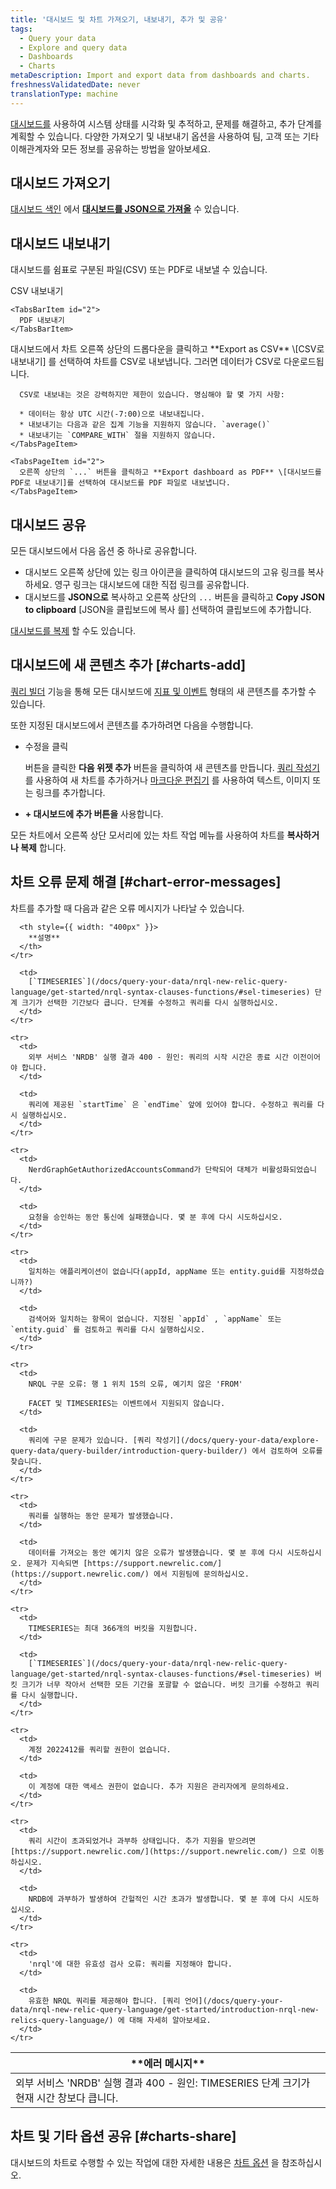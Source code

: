 ```yaml
---
title: '대시보드 및 차트 가져오기, 내보내기, 추가 및 공유'
tags:
  - Query your data
  - Explore and query data
  - Dashboards
  - Charts
metaDescription: Import and export data from dashboards and charts.
freshnessValidatedDate: never
translationType: machine
---
```


[대시보드를](/docs/query-your-data/explore-query-data/dashboards/introduction-dashboards/) 사용하여 시스템 상태를 시각화 및 추적하고, 문제를 해결하고, 추가 단계를 계획할 수 있습니다. 다양한 가져오기 및 내보내기 옵션을 사용하여 팀, 고객 또는 기타 이해관계자와 모든 정보를 공유하는 방법을 알아보세요.

## 대시보드 가져오기

[대시보드 색인](/docs/query-your-data/explore-query-data/dashboards/introduction-dashboards/#get-started) 에서 **[대시보드를 JSON으로 가져올](/docs/query-your-data/explore-query-data/dashboards/introduction-dashboards/#dashboards-import)** 수 있습니다.

## 대시보드 내보내기

대시보드를 쉼표로 구분된 파일(CSV) 또는 PDF로 내보낼 수 있습니다.

<Tabs>
  <TabsBar>
    <TabsBarItem id="1">
      CSV 내보내기
    </TabsBarItem>

    <TabsBarItem id="2">
      PDF 내보내기
    </TabsBarItem>
  </TabsBar>

  <TabsPages>
    <TabsPageItem id="1">
      대시보드에서 차트 오른쪽 상단의 드롭다운을 클릭하고 **Export as CSV** \[CSV로 내보내기] 를 선택하여 차트를 CSV로 내보냅니다. 그러면 데이터가 CSV로 다운로드됩니다.

      CSV로 내보내는 것은 강력하지만 제한이 있습니다. 명심해야 할 몇 가지 사항:

      * 데이터는 항상 UTC 시간(-7:00)으로 내보내집니다.
      * 내보내기는 다음과 같은 집계 기능을 지원하지 않습니다. `average()`
      * 내보내기는 `COMPARE_WITH` 절을 지원하지 않습니다.
    </TabsPageItem>

    <TabsPageItem id="2">
      오른쪽 상단의 `...` 버튼을 클릭하고 **Export dashboard as PDF** \[대시보드를 PDF로 내보내기]를 선택하여 대시보드를 PDF 파일로 내보냅니다.
    </TabsPageItem>
  </TabsPages>
</Tabs>

## 대시보드 공유

모든 대시보드에서 다음 옵션 중 하나로 공유합니다.

* 대시보드 오른쪽 상단에 있는 링크 아이콘을 클릭하여 대시보드의 고유 링크를 복사하세요. 영구 링크는 대시보드에 대한 직접 링크를 공유합니다.
* 대시보드를 **JSON으로** 복사하고 오른쪽 상단의 `...` 버튼을 클릭하고 **Copy JSON to clipboard** \[JSON을 클립보드에 복사 를] 선택하여 클립보드에 추가합니다.

[대시보드를 복제](/docs/query-your-data/explore-query-data/dashboards/introduction-dashboards/#dashboards-clone) 할 수도 있습니다.

## 대시보드에 새 콘텐츠 추가 [#charts-add]

[쿼리 빌더](/docs/introduction-chart-builder) 기능을 통해 모든 대시보드에 [지표 및 이벤트](/docs/query-your-data/explore-query-data/data-explorer/introduction-data-explorer) 형태의 새 콘텐츠를 추가할 수 있습니다.

또한 지정된 대시보드에서 콘텐츠를 추가하려면 다음을 수행합니다.

* 수정을 클릭

  <Icon name="fe-edit-2"/>

  버튼을 클릭한 **다음 위젯 추가** 버튼을 클릭하여 새 콘텐츠를 만듭니다. [쿼리 작성기](/docs/chart-builder/use-chart-builder/get-started/introduction-chart-builder) 를 사용하여 새 차트를 추가하거나 [마크다운 편집기](#markdown) 를 사용하여 텍스트, 이미지 또는 링크를 추가합니다.

* **+ 대시보드에 추가 버튼을** 사용합니다.

모든 차트에서 오른쪽 상단 모서리에 있는 차트 작업 메뉴를 사용하여 차트를 **복사하거나 복제** 합니다.

## 차트 오류 문제 해결 [#chart-error-messages]

차트를 추가할 때 다음과 같은 오류 메시지가 나타날 수 있습니다.

<table>
  <thead>
    <tr>
      <th style={{ width: "400px" }}>
        **에러 메시지**
      </th>

      <th style={{ width: "400px" }}>
        **설명**
      </th>
    </tr>
  </thead>

  <tbody>
    <tr>
      <td>
        외부 서비스 'NRDB' 실행 결과 400 - 원인: TIMESERIES 단계 크기가 현재 시간 창보다 큽니다.
      </td>

      <td>
        [`TIMESERIES`](/docs/query-your-data/nrql-new-relic-query-language/get-started/nrql-syntax-clauses-functions/#sel-timeseries) 단계 크기가 선택한 기간보다 큽니다. 단계를 수정하고 쿼리를 다시 실행하십시오.
      </td>
    </tr>

    <tr>
      <td>
        외부 서비스 'NRDB' 실행 결과 400 - 원인: 쿼리의 시작 시간은 종료 시간 이전이어야 합니다.
      </td>

      <td>
        쿼리에 제공된 `startTime` 은 `endTime` 앞에 있어야 합니다. 수정하고 쿼리를 다시 실행하십시오.
      </td>
    </tr>

    <tr>
      <td>
        NerdGraphGetAuthorizedAccountsCommand가 단락되어 대체가 비활성화되었습니다.
      </td>

      <td>
        요청을 승인하는 동안 통신에 실패했습니다. 몇 분 후에 다시 시도하십시오.
      </td>
    </tr>

    <tr>
      <td>
        일치하는 애플리케이션이 없습니다(appId, appName 또는 entity.guid를 지정하셨습니까?)
      </td>

      <td>
        검색어와 일치하는 항목이 없습니다. 지정된 `appId` , `appName` 또는 `entity.guid` 를 검토하고 쿼리를 다시 실행하십시오.
      </td>
    </tr>

    <tr>
      <td>
        NRQL 구문 오류: 행 1 위치 15의 오류, 예기치 않은 'FROM'

        FACET 및 TIMESERIES는 이벤트에서 지원되지 않습니다.
      </td>

      <td>
        쿼리에 구문 문제가 있습니다. [쿼리 작성기](/docs/query-your-data/explore-query-data/query-builder/introduction-query-builder/) 에서 검토하여 오류를 찾습니다.
      </td>
    </tr>

    <tr>
      <td>
        쿼리를 실행하는 동안 문제가 발생했습니다.
      </td>

      <td>
        데이터를 가져오는 동안 예기치 않은 오류가 발생했습니다. 몇 분 후에 다시 시도하십시오. 문제가 지속되면 [https://support.newrelic.com/](https://support.newrelic.com/) 에서 지원팀에 문의하십시오.
      </td>
    </tr>

    <tr>
      <td>
        TIMESERIES는 최대 366개의 버킷을 지원합니다.
      </td>

      <td>
        [`TIMESERIES`](/docs/query-your-data/nrql-new-relic-query-language/get-started/nrql-syntax-clauses-functions/#sel-timeseries) 버킷 크기가 너무 작아서 선택한 모든 기간을 포괄할 수 없습니다. 버킷 크기를 수정하고 쿼리를 다시 실행합니다.
      </td>
    </tr>

    <tr>
      <td>
        계정 2022412를 쿼리할 권한이 없습니다.
      </td>

      <td>
        이 계정에 대한 액세스 권한이 없습니다. 추가 지원은 관리자에게 문의하세요.
      </td>
    </tr>

    <tr>
      <td>
        쿼리 시간이 초과되었거나 과부하 상태입니다. 추가 지원을 받으려면 [https://support.newrelic.com/](https://support.newrelic.com/) 으로 이동하십시오.
      </td>

      <td>
        NRDB에 과부하가 발생하여 간헐적인 시간 초과가 발생합니다. 몇 분 후에 다시 시도하십시오.
      </td>
    </tr>

    <tr>
      <td>
        'nrql'에 대한 유효성 검사 오류: 쿼리를 지정해야 합니다.
      </td>

      <td>
        유효한 NRQL 쿼리를 제공해야 합니다. [쿼리 언어](/docs/query-your-data/nrql-new-relic-query-language/get-started/introduction-nrql-new-relics-query-language/) 에 대해 자세히 알아보세요.
      </td>
    </tr>
  </tbody>
</table>

## 차트 및 기타 옵션 공유 [#charts-share]

대시보드의 차트로 수행할 수 있는 작업에 대한 자세한 내용은 [차트 옵션](/docs/new-relic-solutions/new-relic-one/ui-data/basic-ui-features/#data-analysis) 을 참조하십시오.